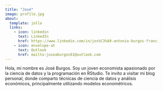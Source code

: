 ```yaml
---
title: "José"
image: profile.jpg
about:
  template: jolla
  links:
    - icon: linkedin
      text: LinkedIn
      href: https://www.linkedin.com/in/jos%C3%A9-antonio-burgos-francisco-979672163/
    - icon: envelope-at
      text: Outlook
      href: mailto:joseaburgos01@outlook.com
---
```


Hola, mi nombre es José Burgos. Soy un joven economista apasionado por la ciencia de datos y la programación en RStudio. Te invito a visitar mi blog personal, donde comparto técnicas de ciencia de datos y análisis económicos, principalmente utilizando modelos econométricos.
